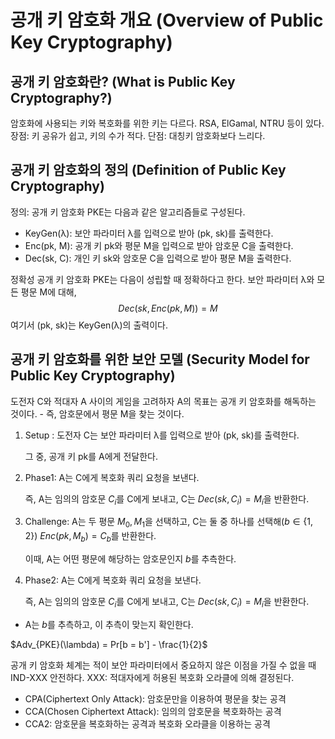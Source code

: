 # 공개 키 암호화 개요 (Overview of Public Key Cryptography)
## 공개 키 암호화란? (What is Public Key Cryptography?)
암호화에 사용되는 키와 복호화를 위한 키는 다르다.
RSA, ElGamal, NTRU 등이 있다.
장점: 키 공유가 쉽고, 키의 수가 적다.
단점: 대칭키 암호화보다 느리다.

## 공개 키 암호화의 정의 (Definition of Public Key Cryptography)
정의: 공개 키 암호화 PKE는 다음과 같은 알고리즘들로 구성된다.
- KeyGen(λ): 보안 파라미터 λ를 입력으로 받아 (pk, sk)를 출력한다.
- Enc(pk, M): 공개 키 pk와 평문 M을 입력으로 받아 암호문 C을 출력한다.
- Dec(sk, C): 개인 키 sk와 암호문 C을 입력으로 받아 평문 M을 출력한다.

정확성
공개 키 암호화 PKE는 다음이 성립할 때 정확하다고 한다. 보안 파라미터 λ와 모든 평문 M에 대해,
<Bbox>$$ Dec(sk, Enc(pk, M)) = M $$</Bbox>
여기서 (pk, sk)는 KeyGen(λ)의 출력이다.

## 공개 키 암호화를 위한 보안 모델 (Security Model for Public Key Cryptography)
도전자 C와 적대자 A 사이의 게임을 고려하자
A의 목표는 공개 키 암호화를 해독하는 것이다. - 즉, 암호문에서 평문 M을 찾는 것이다.

1. Setup : 도전자 C는 보안 파라미터 λ를 입력으로 받아 (pk, sk)를 출력한다.

	그 중, 공개 키 pk를 A에게 전달한다.
2. Phase1: A는 C에게 복호화 쿼리 요청을 보낸다.

	즉, A는 임의의 암호문 $C_i$를 C에게 보내고, C는 $Dec(sk, C_i) = M_i$을 반환한다.
3. Challenge: A는 두 평문 $M_0, M_1$을 선택하고, C는 둘 중 하나를 선택해($b \in \{1, 2\}$) $Enc(pk, M_b) = C_b$를 반환한다.

	이때, A는 어떤 평문에 해당하는 암호문인지 $b$를 추측한다.
4. Phase2: A는 C에게 복호화 쿼리 요청을 보낸다.

	즉, A는 임의의 암호문 $C_i$를 C에게 보내고, C는 $Dec(sk, C_i) = M_i$을 반환한다.
- A는 $b$를 추측하고, 이 추측이 맞는지 확인한다.

$Adv_{PKE}(\lambda) = Pr[b = b'] - \frac{1}{2}$

<Ybox>

공개 키 암호화 체계는 적이 보안 파라미터에서 중요하지 않은 이점을 가질 수 없을 때 IND-XXX 안전하다.
</Ybox>
XXX: 적대자에게 허용된 복호화 오라클에 의해 결정된다.
- CPA(Ciphertext Only Attack): 암호문만을 이용하여 평문을 찾는 공격
- CCA(Chosen Ciphertext Attack): 임의의 암호문을 복호화하는 공격
- CCA2: 암호문을 복호화하는 공격과 복호화 오라클을 이용하는 공격